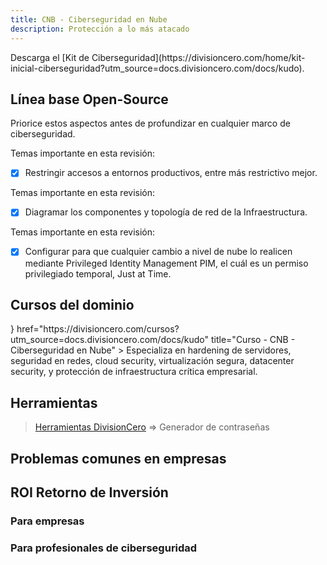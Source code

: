 ```yaml
---
title: CNB - Ciberseguridad en Nube
description: Protección a lo más atacado
---
```



<Callout title="Quieres aprender más?">
  Descarga el [Kit de Ciberseguridad](https://divisioncero.com/home/kit-inicial-ciberseguridad?utm_source=docs.divisioncero.com/docs/kudo).
</Callout>


## Línea base Open-Source

Priorice estos aspectos antes de profundizar en cualquier marco de ciberseguridad.

<Accordions type="single">
  <Accordion title="1. Restringir el accesos.">
  
  Temas importante en esta revisión:

  - [X] Restringir accesos a entornos productivos, entre más restrictivo mejor.
  
  </Accordion>
</Accordions>

<Accordions type="single">
  <Accordion title="2. Diagrama de componentes y redes.">
  
  Temas importante en esta revisión:

  - [X] Diagramar los componentes y topología de red de la Infraestructura.

  </Accordion>
</Accordions>

<Accordions type="single">
  <Accordion title="3. Configurar el PIM en el proveedor de servicio de nube.">
  
  Temas importante en esta revisión:

  - [X] Configurar para que cualquier cambio a nivel de nube lo realicen mediante Privileged Identity Management PIM, el cuál es un permiso privilegiado temporal, Just at Time.
  
  </Accordion>
</Accordions>


## Cursos del dominio

<Cards>
  <Card
    icon={<GraduationCap />}
    href="https://divisioncero.com/cursos?utm_source=docs.divisioncero.com/docs/kudo"
    title="Curso - CNB - Ciberseguridad en Nube"
  >
    Especializa en hardening de servidores, seguridad en redes, cloud security, virtualización segura, datacenter security, y protección de infraestructura crítica empresarial.
  </Card>
</Cards>


## Herramientas

> [Herramientas DivisionCero](https://divisioncero.com/herramientas?utm_source=docs.divisioncero.com/docs/kudo) => Generador de contraseñas


## Problemas comunes en empresas

<Callout title="No se cuenta con diagramas de componentes y redes." type="warning"></Callout>
<Callout title="Se crean las redes a demanda sin una estrategia de comunicación." type="warning"></Callout>
<Callout title="No hay segmentación de redes." type="warning"></Callout>


## ROI Retorno de Inversión

### Para empresas

<Callout title="Ahorro de costos con comunicaciones optimizadas."></Callout>
<Callout title="Mejora de latencia en los productos ofrecidos."></Callout>
<Callout title="Disminución de superficie de ataque."></Callout>

### Para profesionales de ciberseguridad

<Callout title="Aumente la ciberseguridad con el principio KISS." type="success"></Callout>
<Callout title="Tener propuestas empresariales que mejoren el negocio." type="success"></Callout>
<Callout title="Mitigación de vulnerabilidades de forma masiva." type="success"></Callout>